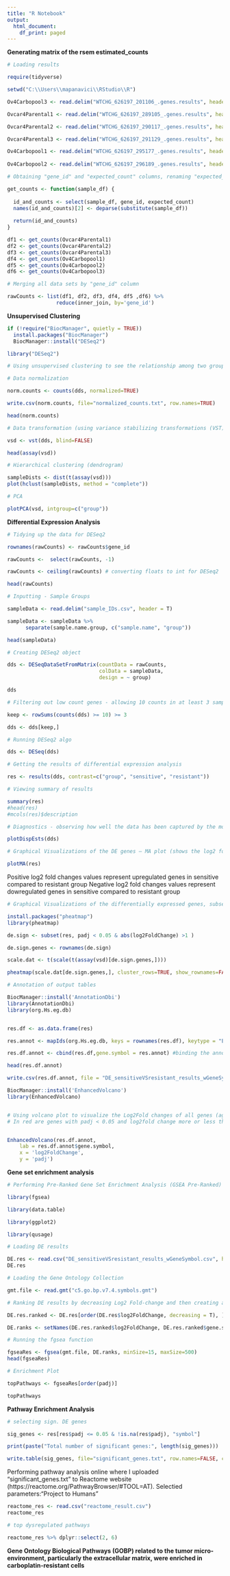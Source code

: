 ---
title: "R Notebook"
output:
  html_document:
    df_print: paged
---


 **Generating matrix of the rsem estimated_counts**

```{r}
# Loading results

require(tidyverse)

setwd("C:\\Users\\mapanavici\\RStudio\\R")

Ov4Carbopool3 <- read.delim("WTCHG_626197_201106_.genes.results", header = TRUE)

Ovcar4Parental1 <- read.delim("WTCHG_626197_289105_.genes.results", header = TRUE)

Ovcar4Parental2 <- read.delim("WTCHG_626197_290117_.genes.results", header = TRUE)

Ovcar4Parental3 <- read.delim("WTCHG_626197_291129_.genes.results", header = TRUE)

Ov4Carbopool1 <- read.delim("WTCHG_626197_295177_.genes.results", header = TRUE)
 
Ov4Carbopool2 <- read.delim("WTCHG_626197_296189_.genes.results", header = TRUE)

```


```{r}
# Obtaining "gene_id" and "expected_count" columns, renaming "expected_count" column to individual sample.names

get_counts <- function(sample_df) {
  
  id_and_counts <- select(sample_df, gene_id, expected_count)
  names(id_and_counts)[2] <- deparse(substitute(sample_df))
  
  return(id_and_counts)
}

df1 <- get_counts(Ovcar4Parental1)
df2 <- get_counts(Ovcar4Parental2)
df3 <- get_counts(Ovcar4Parental3)
df4 <- get_counts(Ov4Carbopool1)
df5 <- get_counts(Ov4Carbopool2)
df6 <- get_counts(Ov4Carbopool3)

```



```{r}
# Merging all data sets by "gene_id" column 

rawCounts <- list(df1, df2, df3, df4, df5 ,df6) %>% 
                reduce(inner_join, by='gene_id')

```


**Unsupervised Clustering**

```{r}
if (!require("BiocManager", quietly = TRUE)) 
  install.packages("BiocManager") 
  BiocManager::install("DESeq2")

library("DESeq2")

```


```{r}
# Using unsupervised clustering to see the relationship among two groups

# Data normalization

norm.counts <- counts(dds, normalized=TRUE)

write.csv(norm.counts, file="normalized_counts.txt", row.names=TRUE)

head(norm.counts)

# Data transformation (using variance stabilizing transformations (VST) which produces transformed data on the log2 scale, normalized with respect to library size)

vsd <- vst(dds, blind=FALSE)

head(assay(vsd))

```


```{r}
# Hierarchical clustering (dendrogram)

sampleDists <- dist(t(assay(vsd)))
plot(hclust(sampleDists, method = "complete"))

```
```{r}
# PCA

plotPCA(vsd, intgroup=c("group"))
```



**Differential Expression Analysis**

```{r}
# Tidying up the data for DESeq2

rownames(rawCounts) <- rawCounts$gene_id

rawCounts <-  select(rawCounts, -1)

rawCounts <- ceiling(rawCounts) # converting floats to int for DESeq2

head(rawCounts)

```


```{r}
# Inputting - Sample Groups

sampleData <- read.delim("sample_IDs.csv", header = T)

sampleData <- sampleData %>% 
      separate(sample.name.group, c("sample.name", "group"))

head(sampleData)
```



```{r}
# Creating DESeq2 object

dds <- DESeqDataSetFromMatrix(countData = rawCounts,
                              colData = sampleData,
                              design = ~ group)

dds
```


```{r}
# Filtering out low count genes - allowing 10 counts in at least 3 samples

keep <- rowSums(counts(dds) >= 10) >= 3

dds <- dds[keep,]

```



```{r}
# Running DESeq2 algo

dds <- DESeq(dds)

```


```{r}
# Getting the results of differential expression analysis

res <- results(dds, contrast=c("group", "sensitive", "resistant"))

# Viewing summary of results

summary(res)
#head(res)
#mcols(res)$description
```


```{r}
# Diagnostics - observing how well the data has been captured by the model (plotting Dispersion Estimates)

plotDispEsts(dds)

```


```{r}
# Graphical Visualizations of the DE genes – MA plot (shows the log2 fold changes of the genes (each dot is a gene) over the mean of normalized counts for all samples in our data.)

plotMA(res)

```
Positive log2 fold changes values represent upregulated genes in sensitive compared to resistant group 
Negative log2 fold changes values represent dowregulated genes in sensitive compared to resistant group 


```{r}

# Graphical Visualizations of the differentially expressed genes, subseting the DE genes with padj < 0.05 and log2FC > |1| i.e. at least two-fold change in expression

install.packages("pheatmap")
library(pheatmap)

de.sign <- subset(res, padj < 0.05 & abs(log2FoldChange) >1 )

de.sign.genes <- rownames(de.sign)

scale.dat <- t(scale(t(assay(vsd)[de.sign.genes,])))

pheatmap(scale.dat[de.sign.genes,], cluster_rows=TRUE, show_rownames=FALSE, cluster_cols=TRUE)

```


```{r}
# Annotation of output tables 

BiocManager::install('AnnotationDbi')
library(AnnotationDbi)
library(org.Hs.eg.db)


res.df <- as.data.frame(res)

res.annot <- mapIds(org.Hs.eg.db, keys = rownames(res.df), keytype = "ENSEMBL", column = "SYMBOL")

res.df.annot <- cbind(res.df,gene.symbol = res.annot) #binding the annotations to the sign.df

head(res.df.annot)

write.csv(res.df.annot, file = "DE_sensitiveVSresistant_results_wGeneSymbol.csv")

```


```{r}
BiocManager::install('EnhancedVolcano')
library(EnhancedVolcano)


# Using volcano plot to visualize the Log2Fold changes of all genes (again each dot represents a gene) plotted against the -Log10 Adjusted pvalue.
# In red are genes with padj < 0.05 and log2fold change more or less than 1. They are either differently upregulated (right) or downregulated (left) in sensitive samples compare to resistant.


EnhancedVolcano(res.df.annot,
    lab = res.df.annot$gene.symbol,
    x = 'log2FoldChange',
    y = 'padj')

```

**Gene set enrichment analysis**

```{r}
# Performing Pre-Ranked Gene Set Enrichment Analysis (GSEA Pre-Ranked) to understand better what biological processes and pathways are affected 

library(fgsea)

library(data.table)

library(ggplot2)

library(qusage)
```



```{r}
# Loading DE results

DE.res <- read.csv("DE_sensitiveVSresistant_results_wGeneSymbol.csv", header = TRUE, row.names = 1)
DE.res
```


```{r}
# Loading the Gene Ontology Collection

gmt.file <- read.gmt("c5.go.bp.v7.4.symbols.gmt")
```



```{r}
# Ranking DE results by decreasing Log2 Fold-change and then creating a named vector of the log2 fold changes with the names being the gene symbols.

DE.res.ranked <- DE.res[order(DE.res$log2FoldChange, decreasing = T), ]

DE.ranks <- setNames(DE.res.ranked$log2FoldChange, DE.res.ranked$gene.symbol)
```



```{r}
# Running the fgsea function

fgseaRes <- fgsea(gmt.file, DE.ranks, minSize=15, maxSize=500)
head(fgseaRes)

```


```{r}
# Enrichment Plot

topPathways <- fgseaRes[order(padj)]

topPathways

```


**Pathway Enrichment Analysis**

```{r}
# selecting sign. DE genes

sig_genes <- res[res$padj <= 0.05 & !is.na(res$padj), "symbol"]

print(paste("Total number of significant genes:", length(sig_genes)))
```


```{r}
write.table(sig_genes, file="significant_genes.txt", row.names=FALSE, col.names=FALSE, quote=FALSE)
```


Performing pathway analysis online where I uploaded "significant_genes.txt" to Reactome website (https://reactome.org/PathwayBrowser/#TOOL=AT). Selectied parameters:“Project to Humans”
```{r}
reactome_res <- read.csv("reactome_result.csv")
reactome_res
```


```{r}
# top dysregulated pathways

reactome_res %>% dplyr::select(2, 6)
```
**Gene Ontology Biological Pathways (GOBP) related to the tumor micro-environment, particularly the extracellular matrix, were enriched in carboplatin-resistant cells**



